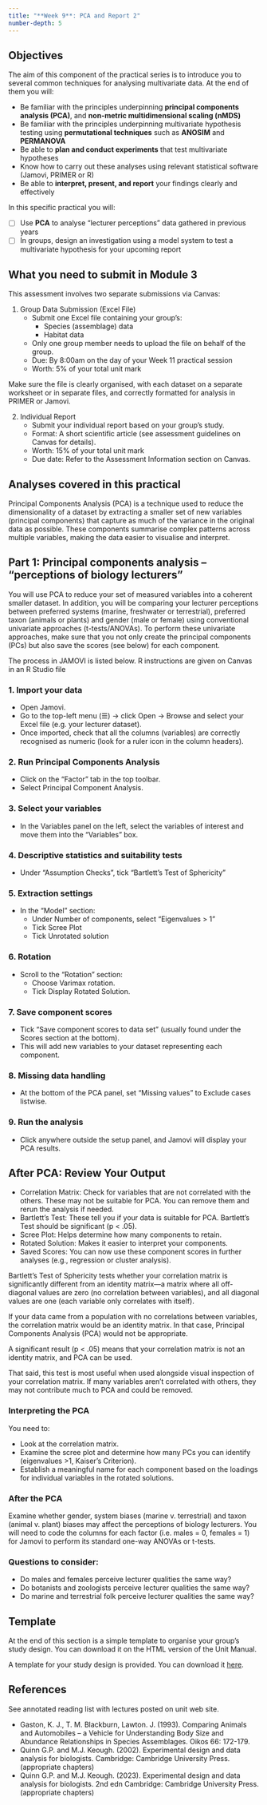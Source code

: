 ```yaml
---
title: "**Week 9**: PCA and Report 2"
number-depth: 5
---
```


## Objectives
The aim of this component of the practical series is to introduce you to several common techniques for analysing multivariate data. At the end of them you will:

- Be familiar with the principles underpinning **principal components analysis (PCA)**, and **non-metric multidimensional scaling (nMDS)**
- Be familiar with the principles underpinning multivariate hypothesis testing using **permutational techniques** such as **ANOSIM** and **PERMANOVA**
- Be able to **plan and conduct experiments** that test multivariate hypotheses
- Know how to carry out these analyses using relevant statistical software (Jamovi, PRIMER or R)
- Be able to **interpret, present, and report** your findings clearly and effectively


In this specific practical you will:

- [ ] Use **PCA** to analyse “lecturer perceptions” data gathered in previous years
- [ ] In groups, design an investigation using a model system to test a multivariate hypothesis for your upcoming report

## What you need to submit in Module 3
This assessment involves two separate submissions via Canvas:

1. Group Data Submission (Excel File)
   - Submit one Excel file containing your group’s:
     - Species (assemblage) data
     - Habitat data
   - Only one group member needs to upload the file on behalf of the group.
   - Due: By 8:00am on the day of your Week 11 practical session
   - Worth: 5% of your total unit mark
   
Make sure the file is clearly organised, with each dataset on a separate worksheet or in separate files, and correctly formatted for analysis in PRIMER or Jamovi.

2. Individual Report
   - Submit your individual report based on your group's study.
   -	Format: A short scientific article (see assessment guidelines on Canvas for details).
   -	Worth: 15% of your total unit mark
   -	Due date: Refer to the Assessment Information section on Canvas.


## Analyses covered in this practical

Principal Components Analysis (PCA) is a technique used to reduce the dimensionality of a dataset by extracting a smaller set of new variables (principal components) that capture as much of the variance in the original data as possible. These components summarise complex patterns across multiple variables, making the data easier to visualise and interpret.

## Part 1: Principal components analysis – “perceptions of biology lecturers”

You will use PCA to reduce your set of measured variables into a coherent smaller dataset. In addition, you will be comparing your lecturer perceptions between preferred systems (marine, freshwater or terrestrial), preferred taxon (animals or plants) and gender (male or female) using conventional univariate approaches (t-tests/ANOVAs). To perform these univariate approaches, make sure that you not only create the principal components (PCs) but also save the scores (see below) for each component. 

The process in JAMOVI is listed below. R instructions are given on Canvas in an R Studio file

### 1. Import your data
- Open Jamovi.
- Go to the top-left menu (☰) → click Open → Browse and select your Excel file (e.g. your lecturer dataset).
- Once imported, check that all the columns (variables) are correctly recognised as numeric (look for a ruler icon in the column headers).

### 2. Run Principal Components Analysis
- Click on the “Factor” tab in the top toolbar.
- Select Principal Component Analysis.

### 3. Select your variables
- In the Variables panel on the left, select the variables of interest and move them into the “Variables” box.

### 4. Descriptive statistics and suitability tests
- Under “Assumption Checks”, tick "Bartlett’s Test of Sphericity"

### 5. Extraction settings
- In the “Model” section:
   - Under Number of components, select “Eigenvalues > 1”
   - Tick Scree Plot
   - Tick Unrotated solution

### 6. Rotation
- Scroll to the “Rotation” section:
   - Choose Varimax rotation.
   - Tick Display Rotated Solution.

### 7. Save component scores
- Tick “Save component scores to data set” (usually found under the Scores section at the bottom).
- This will add new variables to your dataset representing each component.

### 8. Missing data handling
- At the bottom of the PCA panel, set “Missing values” to Exclude cases listwise.

### 9. Run the analysis
- Click anywhere outside the setup panel, and Jamovi will display your PCA results.

## After PCA: Review Your Output

- Correlation Matrix: Check for variables that are not correlated with the others. These may not be suitable for PCA. You can remove them and rerun the analysis if needed.
- Bartlett's Test: These tell you if your data is suitable for PCA. Bartlett’s Test should be significant (p < .05).
- Scree Plot: Helps determine how many components to retain.
- Rotated Solution: Makes it easier to interpret your components.
- Saved Scores: You can now use these component scores in further analyses (e.g., regression or cluster analysis).

Bartlett’s Test of Sphericity tests whether your correlation matrix is significantly different from an identity matrix—a matrix where all off-diagonal values are zero (no correlation between variables), and all diagonal values are one (each variable only correlates with itself).

If your data came from a population with no correlations between variables, the correlation matrix would be an identity matrix. In that case, Principal Components Analysis (PCA) would not be appropriate.

A significant result (p < .05) means that your correlation matrix is not an identity matrix, and PCA can be used.

That said, this test is most useful when used alongside visual inspection of your correlation matrix. If many variables aren’t correlated with others, they may not contribute much to PCA and could be removed.

### Interpreting the PCA

You need to:

- Look at the correlation matrix.
- Examine the scree plot and determine how many PCs you can identify (eigenvalues >1, Kaiser’s Criterion).
- Establish a meaningful name for each component based on the loadings for individual variables in the rotated solutions.

### After the PCA

Examine whether gender, system biases (marine v. terrestrial) and taxon (animal v. plant) biases may affect the perceptions of biology lecturers. You will need to code the columns for each factor (i.e. males = 0, females = 1) for Jamovi to perform its standard one-way ANOVAs or t-tests.

### Questions to consider:

- Do males and females perceive lecturer qualities the same way?
- Do botanists and zoologists perceive lecturer qualities the same way?
- Do marine and terrestrial folk perceive lecturer qualities the same way?



## Template

::: {.content-visible when-format="pdf"}
At the end of this section is a simple template to organise your group's study design. You can download it on the HTML version of the Unit Manual.
:::

::: {.content-hidden when-format="pdf"}
A template for your study design is provided. You can download it [here](../assets/m3template.docx).
:::

## References
See annotated reading list with lectures posted on unit web site.


- Gaston, K. J., T. M. Blackburn, Lawton. J. (1993). Comparing Animals and Automobiles – a Vehicle for Understanding Body Size and Abundance Relationships in Species Assemblages. Oikos 66: 172-179.
- Quinn G.P. and M.J. Keough. (2002). Experimental design and data analysis for biologists. Cambridge: Cambridge University Press. (appropriate chapters)
- Quinn G.P. and M.J. Keough. (2023). Experimental design and data analysis for biologists. 2nd edn Cambridge: Cambridge University Press. (appropriate chapters)

::: {.content-visible when-format="pdf"}

\newpage

\includepdf[pages=-, pagecommand={\thispagestyle{plain}}]{assets/m3template.pdf}



:::